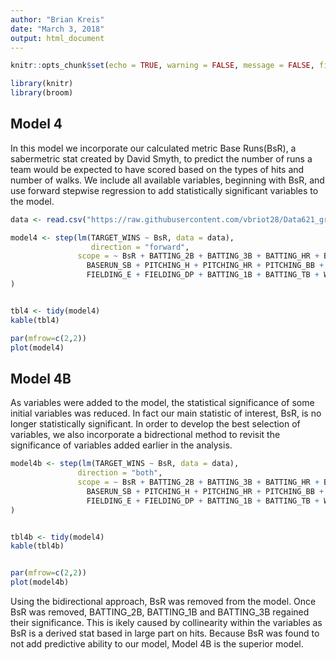 ```yaml
---
author: "Brian Kreis"
date: "March 3, 2018"
output: html_document
---
```


```r
knitr::opts_chunk$set(echo = TRUE, warning = FALSE, message = FALSE, fig.width=12, fig.height=8)

library(knitr)
library(broom)
```

## Model 4

In this model we incorporate our calculated metric Base Runs(BsR), a sabermetric stat created by David Smyth, to predict the number of runs a team would be expected to have scored based on the types of hits and number of walks. We include all available variables, beginning with BsR, and use forward stepwise regression to add statistically significant variables to the model.




```r

data <- read.csv("https://raw.githubusercontent.com/vbriot28/Data621_group2/master/data_group2_nbc.csv")

model4 <- step(lm(TARGET_WINS ~ BsR, data = data),
                  direction = "forward", 
               scope = ~ BsR + BATTING_2B + BATTING_3B + BATTING_HR + BATTING_BB + BATTING_SO + 
                 BASERUN_SB + PITCHING_H + PITCHING_HR + PITCHING_BB + PITCHING_SO + 
                 FIELDING_E + FIELDING_DP + BATTING_1B + BATTING_TB + WHGP + PITCHING_SO_BB + BATTING_BB_SO 
)


tbl4 <- tidy(model4)
kable(tbl4)

par(mfrow=c(2,2)) 
plot(model4)


```

## Model 4B

As variables were added to the model, the statistical significance of some initial variables was reduced. In fact our main statistic of interest, BsR, is no longer statistically significant. In order to develop the best selection of variables, we also incorporate a bidrectional method to revisit the significance of variables added earlier in the analysis.


```r

model4b <- step(lm(TARGET_WINS ~ BsR, data = data),
               direction = "both", 
               scope = ~ BsR + BATTING_2B + BATTING_3B + BATTING_HR + BATTING_BB + BATTING_SO + 
                 BASERUN_SB + PITCHING_H + PITCHING_HR + PITCHING_BB + PITCHING_SO + 
                 FIELDING_E + FIELDING_DP + BATTING_1B + BATTING_TB + WHGP + PITCHING_SO_BB + BATTING_BB_SO 
)


tbl4b <- tidy(model4)
kable(tbl4b)


par(mfrow=c(2,2)) 
plot(model4b)


```

Using the bidirectional approach, BsR was removed from the model. Once BsR was removed, BATTING_2B, BATTING_1B and BATTING_3B regained their significance. This is ikely caused by collinearity within the variables as BsR is a derived stat based in large part on hits. Because BsR was found to not add predictive ability to our model, Model 4B is the superior model.





